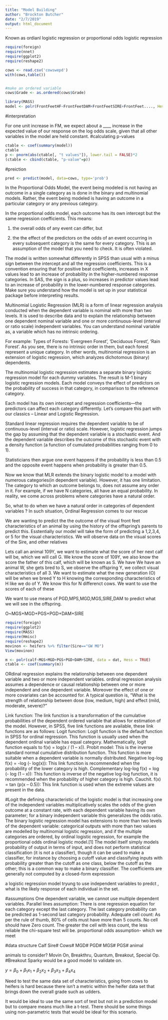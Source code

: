 ```yaml
---
title: "Model Building"
author: "Brockton Butcher"
date: "2/7/2019"
output: html_document
---
```

Known as ordianl logistic regression or proportional odds logistic regression
```r
require(foreign)
require(nnet)
require(ggplot2)
require(reshape2)

cows <- read.csv('cowswepd')
with(cows,table())


#make an ordered variable 
cows$Grade <- as.ordered(cows$Grade)

```

```r
library(MASS)
model <- polr(FrontFeetHF~FrontFeetDAM+FrontFeetSIRE+FrontFeet...., Hess = TRUE)
```


#interpretation

For one unit increase in FM, we expect about a ____ increase in the expected value of our response on the log odds scale, given that all other variables in the model are held constant.
#calculating p-values
```r
ctable <- coef(summary(model))
ctable
p <- pnorm(abs(ctable[, "t values"]), lower.tail = FALSE)*2
(ctable <- cbind(ctable, "p-value"=p))
```

#preiction
```r
pred <- predict(model, data=cows, type='prob')
```



In the Proportional Odds Model, the event being modeled is not having an outcome in a single category as is done in the binary and multinomial models.  Rather, the event being modeled is having an outcome in a particular category or any previous category.

In the proportional odds model, each outcome has its own intercept but the same regression coefficients.   This means:

1. the overall odds of any event can differ, but

2. the the effect of the predictors on the odds of an event occurring in every subsequent category is the same for every category.  This is an assumption of the model that you need to check.  It is often violated.

The model is written somewhat differently in SPSS than usual with a minus sign between the intercept and all the regression coefficients.   This is a convention ensuring that for positive beat coefficients, increases in X values lead to an increase of probability in the higher-numbered response categories.  In SAS, the sign is a plus, so increases in predictor values lead to an increase of probability in the lower-numbered response categories.  Make sure you understand how the model is set up in your statistical package before interpreting results.



Multinomial Logistic Regression (MLR) is a form of linear regression analysis conducted when the dependent variable is nominal with more than two levels. It is used to describe data and to explain the relationship between one dependent nominal variable and one or more continuous-level (interval or ratio scale) independent variables. You can understand nominal variable as, a variable which has no intrinsic ordering.

For example: Types of Forests: ‘Evergreen Forest’, ‘Deciduous Forest’, ‘Rain Forest’. As you see, there is no intrinsic order in them, but each forest represent a unique category. In other words, multinomial regression is an extension of logistic regression, which analyzes dichotomous (binary) dependents.

 The multinomial logistic regression estimates a separate binary logistic regression model for each dummy variables.  The result is M-1 binary logistic regression models.  Each model conveys the effect of predictors on the probability of success in that category, in comparison to the reference category.

Each model has its own intercept and regression coefficients—the predictors can affect each category differently. Let’s compare this part with our classics – Linear and Logistic Regression.

Standard linear regression requires the dependent variable to be of continuous-level (interval or ratio) scale. However, logistic regression jumps the gap by assuming that the dependent variable is a stochastic event.  And the dependent variable describes the outcome of this stochastic event with a density function (a function of cumulated probabilities ranging from 0 to 1). 

Statisticians then argue one event happens if the probability is less than 0.5 and the opposite event happens when probability is greater than 0.5.

Now we know that MLR extends the binary logistic model to a model with numerous categories(in dependent variable). However, it has one limitation. The category to which an outcome belongs to, does not assume any order in it. For example, if we have N categories, all have an equal probability. In reality, we come across problems where categories have a natural order.

So, what to do when we have a natural order in categories of dependent variables ? In such situation, Ordinal Regression comes to our rescue




We are wanting to predict the the outcome of the visual front feet characteristics of an animal by using the history of the offspring's parents to predict this. 
Esstentially our model will take the form of predicting a 1,2,3,4, or 5 for the visual characteristics. We will observe data on the visual scores of the Sire, and other relatives



Lets call an animal 109Y, we want to estimate what the score of her next calf will be, which we will call G. We know the score of 109Y, we also know the score the father of this calf, which will be known as S. We have 
We have an animal W, she gets bred to S, we observe the offspring Y, we collect visual characteristics of all 3. We want to estimate what the new generation (O) will be when we breed Y to H knowing the corresponding characteristics of H like we do of Y. We know this for N differenct cows. We want to use the scores of each of these


We want to use means of PGD,MPS,MGD,MGS,SIRE,DAM to predict what we will see in the offspring.

O~MGS+MGD+PGS+PGD+DAM+SIRE


```r
require(foreign)
require(ggplot2)
require(MASS)
require(Hmisc)
require(reshape2)
movinon <- heifers %>% filter(Sire=="GW MO")
View(movinon)

m <- polr(calf~MGS+MGD+PGS+PGD+DAM+SIRE, data = dat, Hess = TRUE)
ctable <- coef(summary(m))
```
ORdinal regression explains the relationship between one dependent variable and two or more independent variables. ordinal regression analysis assumes a dependence or causal relationship between one or more independent and one dependent variable.  Moreover the effect of one or more covariates can be accounted for.  A typical question is, “What is the strength of relationship between dose (low, medium, high) and effect (mild, moderate, severe)?”

Link function: The link function is a transformation of the cumulative probabilities of the dependent ordered variable that allows for estimation of the model.  However, in SPSS, five link functions are available, these link functions are as follows:
Logit function: Logit function is the default function in SPSS for ordinal regression.  This function is usually used when the dependent ordinal variable has equal category.  Mathematically, logit function equals to f(x) = log(x / (1 – x)).
Probit model: This is the inverse standard normal cumulative distribution function.  This function is more suitable when a dependent variable is normally distributed.
Negative log-log f(x) = -log (- log(x)): This link function is recommended when the probability of the lower category is high.
Complementary log-log f(x) = log (- log (1 – x)): This function is inverse of the negative log-log function, it is recommended when the probability of higher category is high.
Cauchit. f(x) = tan (p(x – 0.5)): This link function is used when the extreme values are present in the data.

#Logit
 the defining characteristic of the logistic model is that increasing one of the independent variables multiplicatively scales the odds of the given outcome at a constant rate, with each dependent variable having its own parameter; for a binary independent variable this generalizes the odds ratio.
The binary logistic regression model has extensions to more than two levels of the dependent variable: categorical outputs with more than two values are modelled by multinomial logistic regression, and if the multiple categories are ordered, by ordinal logistic regression, for example the proportional odds ordinal logistic model.[1] The model itself simply models probability of output in terms of input, and does not perform statistical classification (it is not a classifier), though it can be used to make a classifier, for instance by choosing a cutoff value and classifying inputs with probability greater than the cutoff as one class, below the cutoff as the other; this is a common way to make a binary classifier. The coefficients are generally not computed by a closed-form expression

a logistic regression model tryung to use independent variables to predct , what is the likely response of each individual in the set.


#assumptions
One dependent variable, we cannot use multiple dependent variables.
Parallel lines assumption: There is one regression equation for each category except the last category.  The last category probability can be predicted as 1-second last category probability.
Adequate cell count: As per the rule of thumb, 80% of cells must have more than 5 counts.  No cell should have Zero count.  The greater the cell with less count, the less reliable the chi-square test will be.
proportional odds assumption- which we meet
 


#data structure 
       Calf  Sire#  Cows#  MGD#  PGD#  MGS#  PGS#
animal


animals to consider? Movin On, Breakthru, Quantum, Breakout, Special Op.
#Breakout
Sparky would be a good model to validate on. 


$y=\beta_0+\beta_1x_1+\beta_2x_2+\beta_3x_3+\beta_4x_4$


Need to test the same data set of characteristics, going from cows to heifers is hard because there isn't a metric within the heifer data set that brings down the overall grade such as udders. 

It would be ideal to use the same sort of test but not in a prediction model but to compare means much like a t-test. There should be some things using non-parametric tests that would be ideal for this scenario. 
